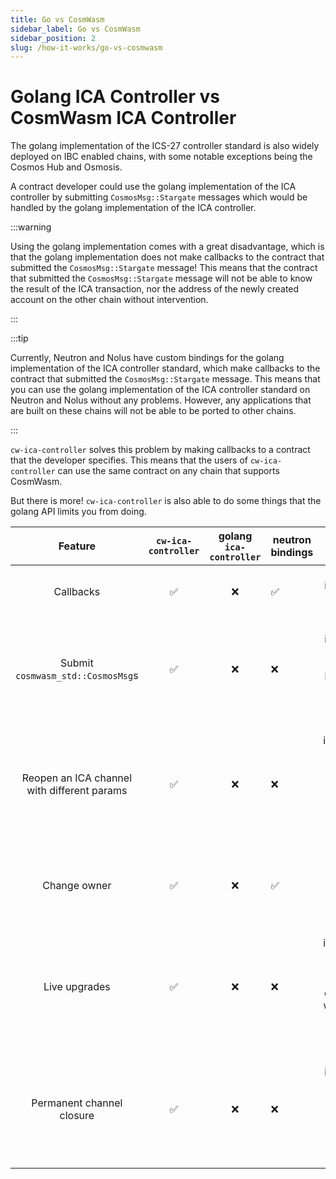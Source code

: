```yaml
---
title: Go vs CosmWasm
sidebar_label: Go vs CosmWasm
sidebar_position: 2
slug: /how-it-works/go-vs-cosmwasm
---
```


# Golang ICA Controller vs CosmWasm ICA Controller

The golang implementation of the ICS-27 controller standard is also widely deployed on IBC enabled chains, with some
notable exceptions being the Cosmos Hub and Osmosis.

A contract developer could use the golang implementation of the ICA controller by submitting `CosmosMsg::Stargate`
messages which would be handled by the golang implementation of the ICA controller.

:::warning

Using the golang implementation comes with a great disadvantage, which is that the golang implementation does not
make callbacks to the contract that submitted the `CosmosMsg::Stargate` message! This means that the contract that
submitted the `CosmosMsg::Stargate` message will not be able to know the result of the ICA transaction, nor the
address of the newly created account on the other chain without intervention.

:::

:::tip

Currently, Neutron and Nolus have custom bindings for the golang implementation of the ICA controller standard, which
make callbacks to the contract that submitted the `CosmosMsg::Stargate` message. This means that you can use the
golang implementation of the ICA controller standard on Neutron and Nolus without any problems. However, any
applications that are built on these chains will not be able to be ported to other chains.

:::

`cw-ica-controller` solves this problem by making callbacks to a contract that the developer specifies.
This means that the users of `cw-ica-controller` can use the same contract on any chain that supports CosmWasm.

But there is more! `cw-ica-controller` is also able to do some things that the golang API limits you from doing.

|                 **Feature**                 | `cw-ica-controller` | golang `ica-controller` | neutron bindings |                                                      **Description**                                                      |
|:-------------------------------------------:|:-------------------:|:-----------------------:|------------------|:-------------------------------------------------------------------------------------------------------------------------:|
|                  Callbacks                  |          ✅          |            ❌            |         ✅        |                                       Golang implementation does not make callbacks                                       |
|      Submit `cosmwasm_std::CosmosMsg`s      |          ✅          |            ❌            |         ❌        |            Golang implementation requires ICA transactions to be submitted in protobuf or `proto3json` format.            |
| Reopen an ICA channel with different params |          ✅          |            ❌            |         ❌        | In golang implementation, if the channel closes due to timeout the channel can only be reopened with the same parameters. |
|                 Change owner                |          ✅          |            ❌            |         ✅        |                              `cw-ica-controller` uses [`cw-ownable`][1] for owner management                              |
|                Live upgrades                |          ✅          |            ❌            |         ❌        | In golang implementation, new features require coordinated chain upgrades which could get blocked on upgrading CosmosSDK. |
|          Permanent channel closure          |          ✅          |            ❌            |         ❌        |           Golang implementation allows any relayer to always reopen any ICA channel (with the same parameters).           |

[1]: https://github.com/larry0x/cw-plus-plus/tree/main/packages/ownable
